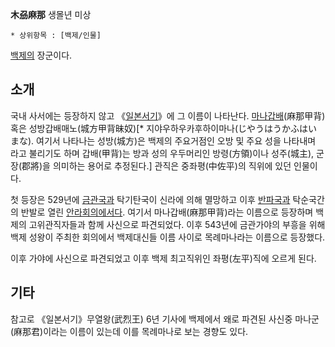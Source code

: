 '''木刕麻那'''
생몰년 미상

 * 상위항목 : [백제/인물]

[[백제]]의 장군이다.

== 소개 ==
국내 사서에는 등장하지 않고 《[[일본서기]]》에 그 이름이 나타난다. [[마나갑배]](麻那甲背) 혹은 성방갑배매노(城方甲背昧奴)[* 지야우하우카후하이마나(じやうはうかふはいまな). 여기서 나타나는 성방(城方)은 백제의 주요거점인 오방 및 주요 성을 나타내며 라고 불리기도 하며 갑배(甲背)는 방과 성의 우두머리인 방령(方領)이나 성주(城主), 군장(郡將)을 의미하는 용어로 추정된다.] 관직은 중좌평(中佐平)의 직위에 있던 인물이다. 

첫 등장은 529년에 [[금관국]]과 탁기탄국이 신라에 의해 멸망하고 이후 [[반파국]]과 탁순국간의 반발로 열린 [[안라회의]]에서다. 여기서 마나갑배(麻那甲背)라는 이름으로 등장하며 백제의 고위관직자들과 함께 사신으로 파견되었다. 이후 543년에 금관가야의 부흥을 위해 백제 성왕이 주최한 회의에서 백제대신들 이름 사이로 목례마나라는 이름으로 등장했다.

이후 가야에 사신으로 파견되었고 이후 백제 최고직위인 좌평(左平)직에 오르게 된다.

== 기타 ==
참고로 《일본서기》무열왕(武烈王) 6년 기사에 백제에서 왜로 파견된 사신중 마나군(麻那君)이라는 이름이 있는데 이를 목례마나로 보는 경향도 있다.
